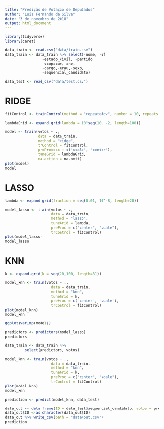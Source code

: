 ```yaml
---
title: "Predição de Votação de Deputados"
author: "Luiz Fernando da Silva"
date: "3 de novembro de 2018"
output: html_document
---
```


```r
library(tidyverse)
library(caret)
```

```r
data_train <- read.csv("data/train.csv")
data_train <- data_train %>% select(-nome, -uf
                 -estado_civil, -partido
                 -ocupacao,-ano,
                 -cargo,-grau,-sexo,
                 -sequencial_candidato)

data_test <- read_csv("data/test.csv")
```

# RIDGE
```r
fitControl <- trainControl(method = "repeatedcv", number = 10, repeats = 10)  

lambdaGrid <- expand.grid(lambda = 10^seq(10, -2, length=100))

model <- train(votos ~ ., 
               data = data_train,
               method = "ridge",
               trControl = fitControl,
               preProcess = c('scale', 'center'),
               tuneGrid = lambdaGrid,
               na.action = na.omit)
plot(model)
model
```

# LASSO
```r
lambda <- expand.grid(fraction = seq(0.01, 10^-8, length=20))

model_lasso <- train(votos ~ ., 
                     data = data_train, 
                     method = "lasso", 
                     tuneGrid = lambda,
                     preProc = c("center", "scale"),
                     trControl = fitControl)
plot(model_lasso)
model_lasso
```

# KNN
```r
k <- expand.grid(k = seq(20,100, length=81))

model_knn <- train(votos ~ ., 
                     data = data_train, 
                     method = "knn", 
                     tuneGrid = k,
                     preProc = c("center", "scale"),
                     trControl = fitControl)
plot(model_knn)
model_knn
```


```r
ggplot(varImp(model))
```

```r
predictors <- predictors(model_lasso)
predictors
```

```r
data_train <- data_train %>% 
         select(predictors, votos)
```

```r
model_knn <- train(votos ~ ., 
                     data = data_train, 
                     method = "knn", 
                     tuneGrid = k,
                     preProc = c("center", "scale"),
                     trControl = fitControl)
plot(model_knn)
model_knn
```


```r
prediction <- predict(model_knn, data_test)

data_out <- data.frame(ID = data_test$sequencial_candidato, votos = prediction)
data_out$ID <-as.character(data_out$ID) 
data_out %>% write_csv(path = "data/out.csv")
prediction
```


